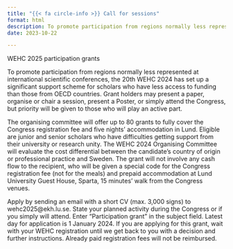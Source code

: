 ```yaml
---
title: "{{< fa circle-info >}} Call for sessions"
format: html
description: To promote participation from regions normally less represented at international scientific conferences, the 20th WEHC 2024 has set up a significant support scheme for scholars who have less access to funding than those from OECD countries.
date: 2023-10-22

---
```


WEHC 2025 participation grants

To promote participation from regions normally less represented at international scientific conferences, the 20th WEHC 2024 has set up a significant support scheme for scholars who have less access to funding than those from OECD countries. Grant holders may present a paper, organise or chair a session, present a Poster, or simply attend the Congress, but priority will be given to those who will play an active part.

The organising committee will offer up to 80 grants to fully cover the Congress registration fee and five nights’ accommodation in Lund. Eligible are junior and senior scholars who have difficulties getting support from their university or research unity. The WEHC 2024 Organising Committee will evaluate the cost differential between the candidate’s country of origin or professional practice and Sweden. The grant will not involve any cash flow to the recipient, who will be given a special code for the Congress registration fee (not for the meals) and prepaid accommodation at Lund University Guest House, Sparta, 15 minutes’ walk from the Congress venues.

Apply by sending an email with a short CV (max. 3,000 signs) to wehc2025@ekh.lu.se. State your planned activity during the Congress or if you simply will attend. Enter “Participation grant” in the subject field. Latest day for application is 1 January 2024. If you are applying for this grant, wait with your WEHC registration until we get back to you with a decision and further instructions. Already paid registration fees will not be reimbursed.
